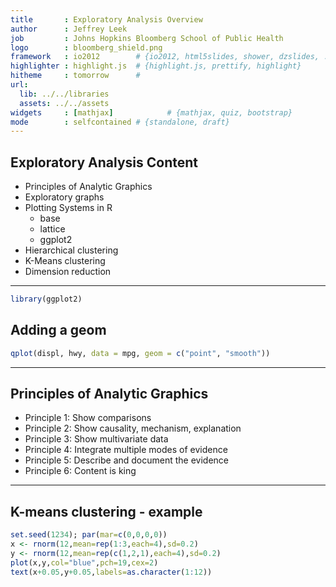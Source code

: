 ```yaml
---
title       : Exploratory Analysis Overview
author      : Jeffrey Leek
job         : Johns Hopkins Bloomberg School of Public Health
logo        : bloomberg_shield.png
framework   : io2012        # {io2012, html5slides, shower, dzslides, ...}
highlighter : highlight.js  # {highlight.js, prettify, highlight}
hitheme     : tomorrow      # 
url:
  lib: ../../libraries
  assets: ../../assets
widgets     : [mathjax]            # {mathjax, quiz, bootstrap}
mode        : selfcontained # {standalone, draft}
---
```


## Exploratory Analysis Content

* Principles of Analytic Graphics
* Exploratory graphs
* Plotting Systems in R
  * base
  * lattice
  * ggplot2
* Hierarchical clustering
* K-Means clustering
* Dimension reduction

---

```r
library(ggplot2)
```

## Adding a geom

```r
qplot(displ, hwy, data = mpg, geom = c("point", "smooth"))
```

---

## Principles of Analytic Graphics

* Principle 1: Show comparisons
* Principle 2: Show causality, mechanism, explanation
* Principle 3: Show multivariate data
* Principle 4: Integrate multiple modes of evidence
* Principle 5: Describe and document the evidence
* Principle 6: Content is king

---

## K-means clustering -  example

```r
set.seed(1234); par(mar=c(0,0,0,0))
x <- rnorm(12,mean=rep(1:3,each=4),sd=0.2)
y <- rnorm(12,mean=rep(c(1,2,1),each=4),sd=0.2)
plot(x,y,col="blue",pch=19,cex=2)
text(x+0.05,y+0.05,labels=as.character(1:12))
```
